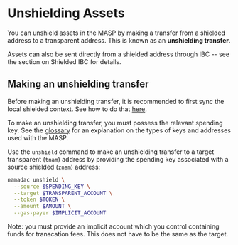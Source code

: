 
# Unshielding Assets

You can unshield assets in the MASP by making a transfer from a shielded address to a transparent address. This is known as an __unshielding transfer__.

Assets can also be sent directly from a shielded address through IBC -- see the section on Shielded IBC for details.

## Making an unshielding transfer

Before making an unshielding transfer, it is recommended to first sync the local shielded context.
See how to do that [here](shielded-sync.mdx).

To make an unshielding transfer, you must possess the relevant spending key. See the [glossary](./glossary.mdx) for
an explanation on the types of keys and addresses used with the MASP.

Use the `unshield` command to make an unshielding transfer to a target transparent (`tnam`) address by providing the spending key associated with a source shielded (`znam`) address:

```bash copy
namadac unshield \
  --source $SPENDING_KEY \
  --target $TRANSPARENT_ACCOUNT \
  --token $TOKEN \
  --amount $AMOUNT \
  --gas-payer $IMPLICIT_ACCOUNT
```
<Callout>
Note: you must provide an implicit account which you control containing funds for transcation fees. This does not have to be
the same as the target.
</Callout>